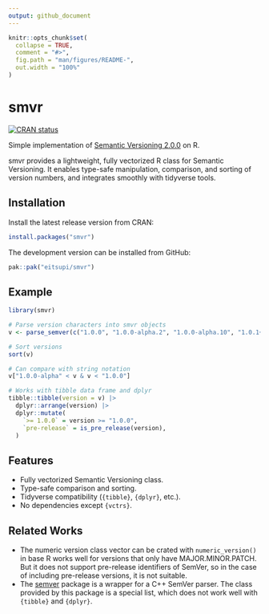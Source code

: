 ```yaml
---
output: github_document
---
```


<!-- README.md is generated from README.Rmd. Please edit that file -->

```r
knitr::opts_chunk$set(
  collapse = TRUE,
  comment = "#>",
  fig.path = "man/figures/README-",
  out.width = "100%"
)
```

# smvr

<!-- badges: start -->
[![CRAN status](https://www.r-pkg.org/badges/version/smvr)](https://CRAN.R-project.org/package=smvr)
<!-- badges: end -->

Simple implementation of [Semantic Versioning 2.0.0](https://semver.org/) on R.

smvr provides a lightweight, fully vectorized R class for Semantic Versioning.
It enables type-safe manipulation, comparison, and sorting of version numbers,
and integrates smoothly with tidyverse tools.

## Installation

Install the latest release version from CRAN:

```r
install.packages("smvr")
```

The development version can be installed from GitHub:

```r
pak::pak("eitsupi/smvr")
```

## Example

```r
library(smvr)

# Parse version characters into smvr objects
v <- parse_semver(c("1.0.0", "1.0.0-alpha.2", "1.0.0-alpha.10", "1.0.1+20250621", "0.9.0"))

# Sort versions
sort(v)

# Can compare with string notation
v["1.0.0-alpha" < v & v < "1.0.0"]

# Works with tibble data frame and dplyr
tibble::tibble(version = v) |>
  dplyr::arrange(version) |>
  dplyr::mutate(
    `>= 1.0.0` = version >= "1.0.0",
    `pre-release` = is_pre_release(version),
  )
```

## Features

- Fully vectorized Semantic Versioning class.
- Type-safe comparison and sorting.
- Tidyverse compatibility (`{tibble}`, `{dplyr}`, etc.).
- No dependencies except `{vctrs}`.

## Related Works

- The numeric version class vector can be crated with `numeric_version()` in base R works well for versions
  that only have MAJOR.MINOR.PATCH. But it does not support pre-release identifiers of SemVer,
  so in the case of including pre-release versions, it is not suitable.
- The [semver](https://CRAN.R-project.org/package=semver) package is a wrapper for a C++ SemVer parser.
  The class provided by this package is a special list, which does not work well with `{tibble}` and `{dplyr}`.
